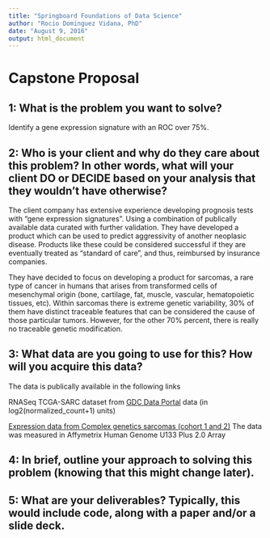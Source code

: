 ```yaml
---
title: "Springboard Foundations of Data Science"
author: "Rocio Dominguez Vidana, PhD"
date: "August 9, 2016"
output: html_document
---
```


# Capstone Proposal

## 1: What is the problem you want to solve?

Identify a gene expression signature with an ROC over 75%.

## 2: Who is your client and why do they care about this problem? In other words, what will your client DO or DECIDE based on your analysis that they wouldn’t have otherwise?

The client company has extensive experience developing prognosis tests with “gene expression signatures”. Using a combination of publically available data curated with further validation. They have developed a product which can be used to predict aggressivity of another neoplasic disease. Products like these could be considered successful if they are eventually treated as “standard of care”, and thus, reimbursed by insurance companies.

They have decided to focus on developing a product for sarcomas, a rare type of cancer in humans that arises from transformed cells of mesenchymal origin (bone, cartilage, fat, muscle, vascular, hematopoietic tissues, etc). Within sarcomas there is extreme genetic variability, 30% of them have distinct traceable features that can be considered the cause of those particular tumors. However, for the other 70% percent, there is really no traceable genetic modification.

## 3: What data are you going to use for this? How will you acquire this data?

The data is publically available in the following links

RNASeq TCGA-SARC dataset from [GDC Data Portal](https://gdc-portal.nci.nih.gov/) data (in log2(normalized_count+1) units)

[Expression data from Complex genetics sarcomas (cohort 1 and 2)](http://www.ncbi.nlm.nih.gov/geo/query/acc.cgi?acc=GSE21050)  The data was measured in Affymetrix Human Genome U133 Plus 2.0 Array


## 4: In brief, outline your approach to solving this problem (knowing that this might change later).

## 5: What are your deliverables? Typically, this would include code, along with a paper and/or a slide deck.
